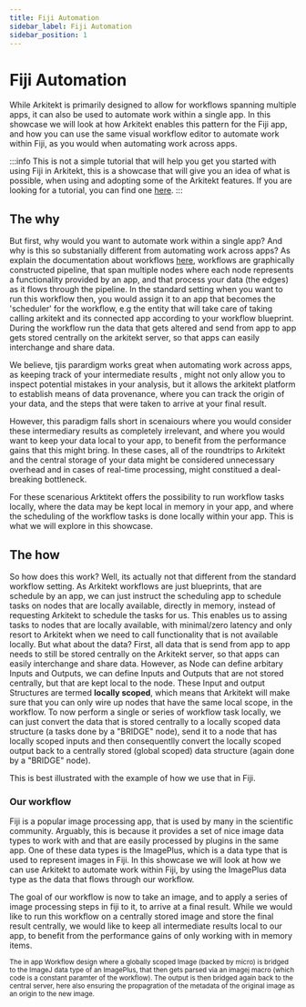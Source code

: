 ```yaml
---
title: Fiji Automation
sidebar_label: Fiji Automation
sidebar_position: 1
---
```





# Fiji Automation

While Arkitekt is primarily designed to allow for workflows spanning multiple apps, it can also be used to automate work within a single app.
In this showcase we will look at how Arkitekt enables this pattern for the Fiji app, and how you can use the same visual
workflow editor to automate work within Fiji, as you would when automating work across apps.

:::info
This is not a simple tutorial that will help you get you started with using Fiji in Arkitekt, this is a showcase that will give you an idea of what is possible, when using
and adopting some of the Arkitekt features. If you are looking for a tutorial, you can find one [here](/docs/tutorials/fiji).
:::

## The why

But first, why would you want to automate work within a single app? And why is this so substanially different from automating work across apps?
As explain the documentation about workflows [here](/docs/design/workflows), workflows are graphically constructed pipeline, that
span multiple nodes where each node represents a functionality provided by an app, and that process your data (the edges) as it flows through the pipeline.
In the standard setting when you want to run this workflow then, you would assign it to an app that becomes the 'scheduler' for the workflow, e.g the
entity that will take care of taking calling arkitekt and its connected app according to your workflow blueprint. During the workflow run the data that gets altered
and send from app to app gets stored centrally on the arkitekt server, so that apps can easily interchange and share data.

We believe, tjis parardigm works great when automating work across apps, as keeping track of your intermediate results , might not only allow you to inspect
potential mistakes in your analysis, but it allows the arkitekt platform to establish means of data provenance, where you can track the origin of your data, and
the steps that were taken to arrive at your final result.

However, this paradigm falls short in scenaiours where you would consider these intermediary results as completely irrelevant, and where you would want to
keep your data local to your app, to benefit from the performance gains that this might bring. In these cases, all of the roundtrips to Arkitekt and the central
storage of your data might be considered unnecessary overhead and in cases of real-time processing, might constitued a deal-breaking bottleneck.

For these scenarious Arktitekt offers the possibility to run workflow tasks locally, where the data may be kept local in memory in your app, and where the
scheduling of the workflow tasks is done locally within your app. This is what we will explore in this showcase.

## The how

So how does this work? Well, its actually not that different from the standard workflow setting. As Arkitekt workflows are just blueprints,
that are schedule by an app, we can just instruct the scheduling app to schedule tasks on nodes that are locally available, directly in memory, instead of
requesting Arkitekt to schedule the tasks for us. This enables us to assing tasks to nodes that are locally available, with minimal/zero latency and only
resort to Arkitekt when we need to call functionality that is not available locally. But what about the data? First, all data that is send from app to app
needs to still be stored centrally on the Arkitekt server, so that apps can easily interchange and share data. However, as Node can define arbitary Inputs and Outputs,
we can define Inputs and Outputs that are not stored centrally, but that are kept local to the node. These Input and output Structures are termed **locally scoped**, which means
that Arkitekt will make sure that you can only wire up nodes that have the same local scope, in the workflow. To now perform a single or series of workflow task locally, we can just convert
the data that is stored centrally to a locally scoped data structure (a tasks done by a "BRIDGE" node), send it to a node that has locally scoped inputs and then consequentlly
convert the locally scoped output back to a centrally stored (global scoped) data structure (again done by a "BRIDGE" node).

This is best illustrated with the example of how we
use that in Fiji.

### Our workflow

Fiji is a popular image processing app, that is used by many in the scientific community. Arguably, this is because it provides a set of nice image data types to work with
and that are easily processed by plugins in the same app. One of these data types is the ImagePlus, which is a data type that is used to represent images in Fiji.
In this showcase we will look at how we can use Arkitekt to automate work within Fiji, by using the ImagePlus data type as the data that flows through our workflow.

The goal of our workflow is now to take an image, and to apply a series of image processing steps in fiji to it, to arrive at a final result. While we would like to run this
workflow on a centrally stored image and store the final result centrally, we would like to keep all intermediate results local to our app, to benefit from the performance
gains of only working with in memory items.

<div className="mt-2">
<Image img={thumbnail} />

<div className="text-gray-400 mb-2">
<small>The in app Workflow design where a globally scoped Image (backed by micro) is bridged to the ImageJ data type of an ImagePlus, that then gets
parsed via an imagej macro (which code is a constant paramter of the workflow). The output is then bridged again back to the central server, here also ensuring 
the propagration of the metadata of the original image as an origin to the new image. </small>
</div>
</div>

<ShowWorkflow />
